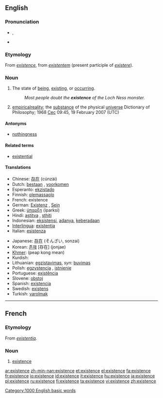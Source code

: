 {{wikipedia}}
==English==

===Pronunciation===
*{{a|US}} {{IPA|/ɛɡˈzɪstɛnts/|/ɪɡˈzɪstɛnts/}}, {{SAMPA|/Eg.zI.stEnts/}}
*{{audio|en-us-existence.ogg|Audio (US)}}

===Etymology===
From {{OF.}} ''[[#French|existence]]'', from {{LL.}} ''[[existentem]]'' (present participle of ''[[existere]]'').

===Noun===
{{en-noun|s|-}}

# The state of [[being]], [[exist]]ing, or [[occur]]ring.
#:''Most people doubt the '''existence''' of the Loch Ness monster.''
# [[empirical]][[ reality]]; the [[substance]] of the physical [[universe]] Dictionary of Philosophy; 1968 [[User:Cec|Cec]] 09:45, 19 February 2007 (UTC)

====Antonyms====
* [[nothingness]]

====Related terms====
*[[existential]]

====Translations====
{{top}}
*Chinese: [[存在]] (cúnzài)
*Dutch: [[bestaan]] {{n}}, [[voorkomen]] {{n}}
*Esperanto: [[ekzistado]]
*Finnish: [[olemassaolo]]
*French: existence {{f}}
*German: [[Existenz]] {{f}}, [[Sein]] {{n}}
*Greek: [[ύπαρξη]] (íparksi)
*Hindi: [[astitva]] {{n}}, [[sthiti]] {{n}}
*Indonesian: [[eksistensi]], [[ada|adanya]], [[ada|keberadaan]]
*[[Interlingua]]: [[existentia]]
*Italian: [[esistenza]] {{f}}
{{mid}}
*Japanese: [[存在]] (そんざい, sonzai)
*Korean: [[존재]] [存在] (jonjae)
*[[Khmer]]: {{KMchar|[[ភាពគង់មាន]]}} (peap kong mean)
*Kurdish: {{KUchar|[[بوون]]}}
*Lithuanian: [[egzistavimas]], ''syn'': [[buvimas]]
*Polish: [[egzystencja]] {{f}}, [[istnienie]] {{n}}
*Portuguese: [[existência]] {{f}}
*Slovene: [[obstoj]] {{m}}
*Spanish: [[existencia]] {{f}}
*Swedish: [[existens]] {{c}}
*Turkish: [[varolmak]]
{{bottom}}

[[Category:1000 English basic words]]

----

==French==

===Etymology===
From {{LL.}} ''[[existentia]]''.

===Noun===
{{fr-noun|f}}

# [[#Noun|existence]]

[[ar:existence]]
[[zh-min-nan:existence]]
[[et:existence]]
[[el:existence]]
[[fa:existence]]
[[fr:existence]]
[[io:existence]]
[[id:existence]]
[[it:existence]]
[[hu:existence]]
[[ja:existence]]
[[pl:existence]]
[[ru:existence]]
[[fi:existence]]
[[ta:existence]]
[[vi:existence]]
[[zh:existence]]